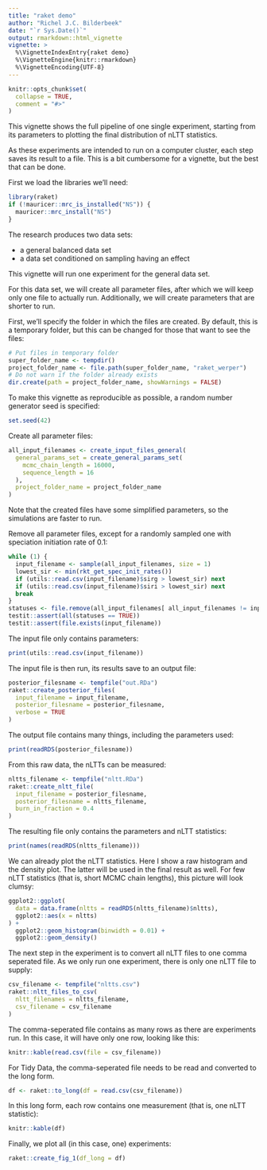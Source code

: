 ```yaml
---
title: "raket demo"
author: "Richel J.C. Bilderbeek"
date: "`r Sys.Date()`"
output: rmarkdown::html_vignette
vignette: >
  %\VignetteIndexEntry{raket demo}
  %\VignetteEngine{knitr::rmarkdown}
  %\VignetteEncoding{UTF-8}
---
```


```r
knitr::opts_chunk$set(
  collapse = TRUE,
  comment = "#>"
)
```

This vignette shows the full pipeline of one single experiment, starting 
from its parameters to plotting the final distribution of nLTT statistics.

As these experiments are intended to run on a computer cluster, each
step saves its result to a file. This is a bit cumbersome for a vignette,
but the best that can be done.

First we load the libraries we'll need:

```r
library(raket)
if (!mauricer::mrc_is_installed("NS")) {
  mauricer::mrc_install("NS")
}
```

The research produces two data sets:

 * a general balanced data set
 * a data set conditioned on sampling having an effect

This vignette will run one experiment for the general data set.

For this data set, we will create all parameter files, after which we
will keep only one file to actually run. Additionally, we will create
parameters that are shorter to run.

First, we'll specify the folder in which the files are created. By default,
this is a temporary folder, but this can be changed for those that
want to see the files:

```r
# Put files in temporary folder
super_folder_name <- tempdir()
project_folder_name <- file.path(super_folder_name, "raket_werper")
# Do not warn if the folder already exists
dir.create(path = project_folder_name, showWarnings = FALSE)
```

To make this vignette as reproducible as possible,
a random number generator seed is specified:

```r
set.seed(42)
```

Create all parameter files:

```r
all_input_filenames <- create_input_files_general(
  general_params_set = create_general_params_set(
    mcmc_chain_length = 16000,
    sequence_length = 16
  ),
  project_folder_name = project_folder_name
)
```

Note that the created files have some simplified parameters, 
so the simulations are faster to run.

Remove all parameter files, except for a randomly sampled one
with speciation initiation rate of 0.1:

```r
while (1) {
  input_filename <- sample(all_input_filenames, size = 1)
  lowest_sir <- min(rkt_get_spec_init_rates())
  if (utils::read.csv(input_filename)$sirg > lowest_sir) next
  if (utils::read.csv(input_filename)$siri > lowest_sir) next
  break
}
statuses <- file.remove(all_input_filenames[ all_input_filenames != input_filename] )
testit::assert(all(statuses == TRUE))
testit::assert(file.exists(input_filename))
```

The input file only contains parameters:

```r
print(utils::read.csv(input_filename))
```

The input file is then run, its results save to an output file:

```r
posterior_filesname <- tempfile("out.RDa")
raket::create_posterior_files(
  input_filename = input_filename,
  posterior_filesname = posterior_filesname,
  verbose = TRUE
)
```

The output file contains many things, including the parameters used:

```r
print(readRDS(posterior_filesname))
```

From this raw data, the nLTTs can be measured:

```r
nltts_filename <- tempfile("nltt.RDa")
raket::create_nltt_file(
  input_filename = posterior_filesname,
  posterior_filesname = nltts_filename,
  burn_in_fraction = 0.4
)
```

The resulting file only contains the parameters and nLTT statistics:

```r
print(names(readRDS(nltts_filename)))
```

We can already plot the nLTT statistics. Here I show a raw histogram
and the density plot. The latter will be used in the final result as
well. For few nLTT statistics (that is, short MCMC chain lengths), 
this picture will look clumsy:

```r
ggplot2::ggplot(
  data = data.frame(nltts = readRDS(nltts_filename)$nltts),
  ggplot2::aes(x = nltts)
) + 
  ggplot2::geom_histogram(binwidth = 0.01) + 
  ggplot2::geom_density()
```

The next step in the experiment is to convert all nLTT files to one 
comma seperated file. As we only run one experiment, there is only one
nLTT file to supply:

```r
csv_filename <- tempfile("nltts.csv")
raket::nltt_files_to_csv(
  nltt_filenames = nltts_filename, 
  csv_filename = csv_filename
)
```

The comma-seperated file contains as many rows as there are experiments run.
In this case, it will have only one row, looking like this:

```r
knitr::kable(read.csv(file = csv_filename))
```

For Tidy Data, the comma-seperated file needs to be read and converted to the 
long form.

```r
df <- raket::to_long(df = read.csv(csv_filename))
```

In this long form, each row contains one measurement (that is, 
one nLTT statistic):

```r
knitr::kable(df)
```

Finally, we plot all (in this case, one) experiments:

```r
raket::create_fig_1(df_long = df)
```
